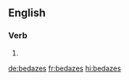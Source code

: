 ==English==

===Verb===
{{head|en|verb form}}

# {{en-third-person singular of|bedaze}}

[[de:bedazes]]
[[fr:bedazes]]
[[hi:bedazes]]